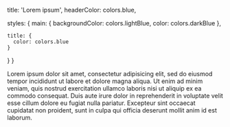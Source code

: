 
  title: 'Lorem ipsum',
  headerColor: colors.blue,

  styles: {
    main: {
      backgroundColor: colors.lightBlue,
      color: colors.darkBlue
    },

    title: {
      color: colors.blue
    }
  }
}

Lorem ipsum dolor sit amet, consectetur adipisicing elit, sed do eiusmod tempor incididunt ut labore et dolore magna aliqua. Ut enim ad minim veniam, quis nostrud exercitation ullamco laboris nisi ut aliquip ex ea commodo consequat. Duis aute irure dolor in reprehenderit in voluptate velit esse cillum dolore eu fugiat nulla pariatur. Excepteur sint occaecat cupidatat non proident, sunt in culpa qui officia deserunt mollit anim id est laborum.
